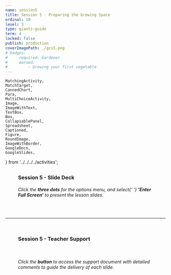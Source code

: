 ```yaml
---
name: session5
title: Session 5 - Preparing the Growing Space
ordinal: 10
level: 3
type: giants-guide
term: 4
locked: false
publish: production
coverImagePath: ./gcs5.png
# badges:
#     required: Gardener
#     earned:
#         - Growing your first vegetable
---
```


    MatchingActivity,
    MatchTarget,
    CannedChart,
    Para,
    MultiChoiceActivity,
    Image,
    ImageWithText,
    TextBox,
    Box,
    CollapsablePanel,
    Spreadsheet,
    Captioned,
    Figure,
    RoundImage,
    ImageWithBorder,
    GoogleDocs,
    GoogleSlides,
} from '../../../../activities';



##

###

<Figure>
    <h3>
        <b>Session 5 - Slide Deck</b>
    </h3>
</Figure>

<GoogleSlides
    googleId="2PACX-1vReftyklNLQKDtB80LH72v0vxAHTgIHyiMPyP4RAXxSpPK5wgbatykyyOQshYO8_GBBg2yOnSJefGVJ"
    googlePdfId="1BPB-IrLHqNzNbpy7pVQ2i1p8vwY4rh-Sodh_KRFZqG4"
/>

<Figure>
    <h6>
        Click the <b>three dots</b> for the options menu, and select{' '}
        <b>'Enter Full Screen'</b> to present the lesson slides.
    </h6>
</Figure>

<br />

<hr />

<br />

###

<Figure>
    <h3>
        <b>Session 5 - Teacher Support</b>
    </h3>
</Figure>

<Figure>
    <a
        href={
            'https://docs.google.com/document/d/1uozKIV03Iaxk0q3zqHHsEJQoAgghIUhxiYCCBNCtgxs/preview'
        }
        target={'_blank'}
    >
        <ImageWithBorder src={button} />
    </a>
</Figure>

<br />

<Figure>
    <h6>
        Click the <b>button</b> to access the support document with detailed
        comments to guide the delivery of each slide.
    </h6>
</Figure>

<br />
<br />
<br />
